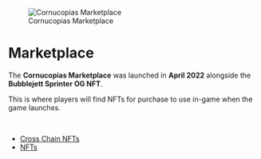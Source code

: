<figure className="img-center">
  <img src="/images/marketplace.png" alt="Cornucopias Marketplace" />
  <figcaption>Cornucopias Marketplace</figcaption>
</figure>

# Marketplace  

The **Cornucopias Marketplace** was launched in **April 2022** alongside the **Bubblejett Sprinter OG NFT**.  

This is where players will find NFTs for purchase to use in-game when the game launches.  

</br>

<ul className="styled-list">
  <li><a href="/blockchain/marketplace/cross-chain-nfts">Cross Chain NFTs</a></li>
  <li><a href="/blockchain/nfts">NFTs</a></li>
</ul>
